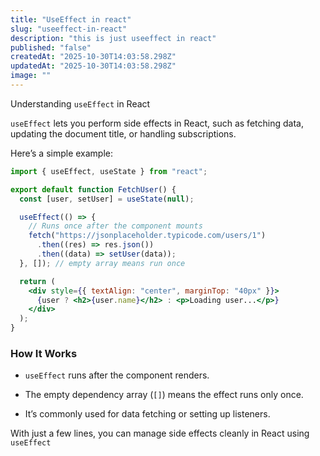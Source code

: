 ```yaml
---
title: "UseEffect in react"
slug: "useeffect-in-react"
description: "this is just useeffect in react"
published: "false"
createdAt: "2025-10-30T14:03:58.298Z"
updatedAt: "2025-10-30T14:03:58.298Z"
image: ""
---
```


Understanding `useEffect` in React

`useEffect` lets you perform side effects in React, such as fetching data, updating the document title, or handling subscriptions.

Here’s a simple example:

```jsx
import { useEffect, useState } from "react";

export default function FetchUser() {
  const [user, setUser] = useState(null);

  useEffect(() => {
    // Runs once after the component mounts
    fetch("https://jsonplaceholder.typicode.com/users/1")
      .then((res) => res.json())
      .then((data) => setUser(data));
  }, []); // empty array means run once

  return (
    <div style={{ textAlign: "center", marginTop: "40px" }}>
      {user ? <h2>{user.name}</h2> : <p>Loading user...</p>}
    </div>
  );
}
```

### How It Works

- `useEffect` runs after the component renders.

- The empty dependency array (`[]`) means the effect runs only once.

- It’s commonly used for data fetching or setting up listeners.

With just a few lines, you can manage side effects cleanly in React using `useEffect`
